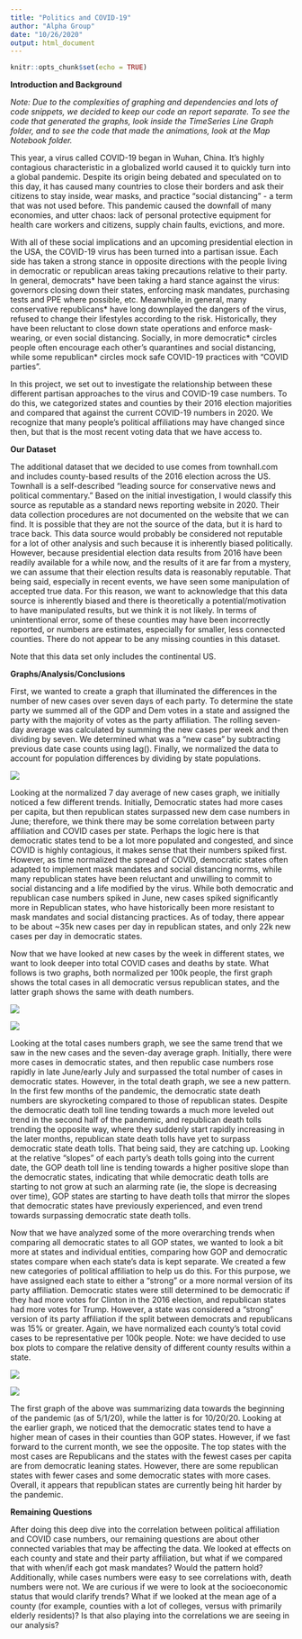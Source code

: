 ```yaml
---
title: "Politics and COVID-19"
author: "Alpha Group"
date: "10/26/2020"
output: html_document
---
```


```r
knitr::opts_chunk$set(echo = TRUE)
```


**Introduction and Background**

*Note: Due to the complexities of graphing and dependencies and lots of code snippets, we decided to keep our code an report separate. To see the code that generated the graphs, look inside the TimeSeries Line Graph folder, and to see the code that made the animations, look at the Map Notebook folder.*

This year, a virus called COVID-19 began in Wuhan, China. It’s highly contagious characteristic in a globalized world caused it to quickly turn into a global pandemic. Despite its origin being debated and speculated on to this day, it has caused many countries to close their borders and ask their citizens to stay inside, wear masks, and practice “social distancing” - a term that was not used before. This pandemic caused the downfall of many economies, and utter chaos: lack of personal protective equipment for health care workers and citizens, supply chain faults, evictions, and more.

With all of these social implications and an upcoming presidential election in the USA, the COVID-19 virus has been turned into a partisan issue. Each side has taken a strong stance in opposite directions with the people living in democratic or republican areas taking precautions relative to their party. In general, democrats* have been taking a hard stance against the virus: governors closing down their states, enforcing mask mandates, purchasing tests and PPE where possible, etc. Meanwhile, in general, many conservative republicans* have long downplayed the dangers of the virus, refused to change their lifestyles according to the risk. Historically, they have been reluctant to close down state operations and enforce mask-wearing, or even social distancing. Socially, in more democratic* circles people often encourage each other’s quarantines and social distancing, while some republican* circles mock safe COVID-19 practices with “COVID parties”.

In this project, we set out to investigate the relationship between these different partisan approaches to the virus and COVID-19 case numbers. To do this, we categorized states and counties by their 2016 election majorities and compared that against the current COVID-19 numbers in 2020. We recognize that many people’s political affiliations may have changed since then, but that is the most recent voting data that we have access to.

**Our Dataset**
 
The additional dataset that we decided to use comes from townhall.com and includes county-based results of the 2016 election across the US. Townhall is a self-described "leading source for conservative news and political commentary." Based on the initial investigation, I would classify this source as reputable as a standard news reporting website in 2020. Their data collection procedures are not documented on the website that we can find. It is possible that they are not the source of the data, but it is hard to trace back. This data source would probably be considered not reputable for a lot of other analysis and such because it is inherently biased politically. However, because presidential election data results from 2016 have been readily available for a while now, and the results of it are far from a mystery, we can assume that their election results data is reasonably reputable. That being said, especially in recent events, we have seen some manipulation of accepted true data. For this reason, we want to acknowledge that this data source is inherently biased and there is theoretically a potential/motivation to have manipulated results, but we think it is not likely. In terms of unintentional error, some of these counties may have been incorrectly reported, or numbers are estimates, especially for smaller, less connected counties. There do not appear to be any missing counties in this dataset. 

Note that this data set only includes the continental US.
 
**Graphs/Analysis/Conclusions**

First, we wanted to create a graph that illuminated the differences in the number of new cases over seven days of each party. To determine the state party we summed all of the GDP and Dem votes in a state and assigned the party with the majority of votes as the party affiliation. The rolling seven-day average was calculated by summing the new cases per week and then dividing by seven. We determined what was a “new case” by subtracting previous date case counts using lag(). Finally, we normalized the data to account for population differences by dividing by state populations.

![](Write_up_images/RollingNewCases.png)


Looking at the normalized 7 day average of new cases graph, we initially noticed a few different trends. Initially, Democratic states had more cases per capita, but then republican states surpassed new dem case numbers in June; therefore, we think there may be some correlation between party affiliation and COVID cases per state. Perhaps the logic here is that democratic states tend to be a lot more populated and congested, and since COVID is highly contagious, it makes sense that their numbers spiked first. However, as time normalized the spread of COVID, democratic states often adapted to implement mask mandates and social distancing norms, while many republican states have been reluctant and unwilling to commit to social distancing and a life modified by the virus. While both democratic and republican case numbers spiked in June, new cases spiked significantly more in Republican states, who have historically been more resistant to mask mandates and social distancing practices. As of today, there appear to be about ~35k new cases per day in republican states, and only 22k new cases per day in democratic states.


Now that we have looked at new cases by the week in different states, we want to look deeper into total COVID cases and deaths by state. What follows is two graphs, both normalized per 100k people, the first graph shows the total cases in all democratic versus republican states, and the latter graph shows the same with death numbers.

![](Write_up_images/TotalCases.png)

![](Write_up_images/TotalDeaths.png)

Looking at the total cases numbers graph, we see the same trend that we saw in the new cases and the seven-day average graph. Initially, there were more cases in democratic states, and then republic case numbers rose rapidly in late June/early July and surpassed the total number of cases in democratic states. However, in the total death graph, we see a new pattern. In the first few months of the pandemic, the democratic state death numbers are skyrocketing compared to those of republican states. Despite the democratic death toll line tending towards a much more leveled out trend in the second half of the pandemic, and republican death tolls trending the opposite way, where they suddenly start rapidly increasing in the later months, republican state death tolls have yet to surpass democratic state death tolls. That being said, they are catching up. Looking at the relative “slopes” of each party’s death tolls going into the current date, the GOP death toll line is tending towards a higher positive slope than the democratic states, indicating that while democratic death tolls are starting to not grow at such an alarming rate (ie, the slope is decreasing over time), GOP states are starting to have death tolls that mirror the slopes that democratic states have previously experienced, and even trend towards surpassing democratic state death tolls.

Now that we have analyzed some of the more overarching trends when comparing all democratic states to all GOP states, we wanted to look a bit more at states and individual entities, comparing how GOP and democratic states compare when each state’s data is kept separate. We created a few new categories of political affiliation to help us do this. For this purpose, we have assigned each state to either a “strong” or a more normal version of its party affiliation. Democratic states were still determined to be democratic if they had more votes for Clinton in the 2016 election, and republican states had more votes for Trump. However, a state was considered a “strong” version of its party affiliation if the split between democrats and republicans was 15% or greater. Again, we have normalized each county's total covid cases to be representative per 100k people. Note: we have decided to use box plots to compare the relative density of different county results within a state.



![](Write_up_images/BoxPlot_early.png)

![](Write_up_images/BoxPlot.png)


The first graph of the above was summarizing data towards the beginning of the pandemic (as of 5/1/20), while the latter is for 10/20/20. Looking at the earlier graph, we noticed that the democratic states tend to have a higher mean of cases in their counties than GOP states. However, if we fast forward to the current month, we see the opposite. The top states with the most cases are Republicans and the states with the fewest cases per capita are from democratic leaning states. However, there are some republican states with fewer cases and some democratic states with more cases. Overall, it appears that republican states are currently being hit harder by the pandemic.


**Remaining Questions**

After doing this deep dive into the correlation between political affiliation and COVID case numbers, our remaining questions are about other connected variables that may be affecting the data. We looked at effects on each county and state and their party affiliation, but what if we compared that with when/if each got mask mandates? Would the pattern hold? Additionally, while cases numbers were easy to see correlations with, death numbers were not. We are curious if we were to look at the socioeconomic status that would clarify trends? What if we looked at the mean age of a county (for example, counties with a lot of colleges, versus with primarily elderly residents)? Is that also playing into the correlations we are seeing in our analysis?
